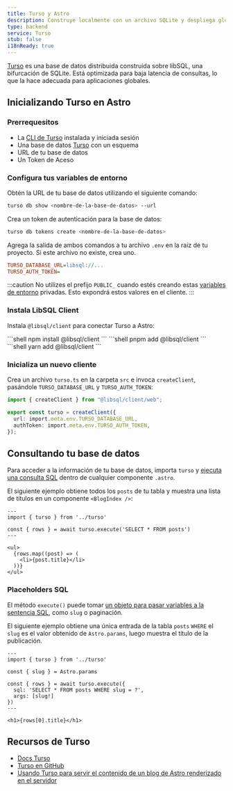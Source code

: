```yaml
---
title: Turso y Astro
description: Construye localmente con un archivo SQLite y despliega globalmente usando Turso.
type: backend
service: Turso
stub: false
i18nReady: true
---
```


[Turso](https://turso.tech) es una base de datos distribuida construida sobre libSQL, una bifurcación de SQLite. Está optimizada para baja latencia de consultas, lo que la hace adecuada para aplicaciones globales.

## Inicializando Turso en Astro

### Prerrequesitos

- La [CLI de Turso](https://docs.turso.tech/reference/turso-cli) instalada y iniciada sesión
- Una base de datos [Turso](https://turso.tech) con un esquema
- URL de tu base de datos
- Un Token de Aceso

### Configura tus variables de entorno

Obtén la URL de tu base de datos utilizando el siguiente comando:

```bash
turso db show <nombre-de-la-base-de-datos> --url
```

Crea un token de autenticación para la base de datos:

```bash
turso db tokens create <nombre-de-la-base-de-datos>
```

Agrega la salida de ambos comandos a tu archivo `.env` en la raíz de tu proyecto. Si este archivo no existe, crea uno.

```ini title=".env"
TURSO_DATABASE_URL=libsql://...
TURSO_AUTH_TOKEN=
```

:::caution
No utilizes el prefijo `PUBLIC_` cuando estés creando estas [variables de entorno](/es/guides/environment-variables/) privadas. Esto expondrá estos valores en el cliente.
:::

### Instala LibSQL Client

Instala `@libsql/client` para conectar Turso a Astro:

<PackageManagerTabs>
  <Fragment slot="npm">
    ```shell
    npm install @libsql/client
    ```
  </Fragment>
  <Fragment slot="pnpm">
    ```shell
    pnpm add @libsql/client
    ```
  </Fragment>
  <Fragment slot="yarn">
    ```shell
    yarn add @libsql/client
    ```
  </Fragment>
</PackageManagerTabs>

### Inicializa un nuevo cliente

Crea un archivo `turso.ts` en la carpeta `src` e invoca `createClient`, pasándole `TURSO_DATABASE_URL` y `TURSO_AUTH_TOKEN`:

```ts title="src/turso.ts"
import { createClient } from "@libsql/client/web";

export const turso = createClient({
  url: import.meta.env.TURSO_DATABASE_URL,
  authToken: import.meta.env.TURSO_AUTH_TOKEN,
});
```

## Consultando tu base de datos

Para acceder a la información de tu base de datos, importa `turso` y [ejecuta una consulta SQL](https://docs.turso.tech/libsql/client-access/javascript-typescript-sdk#execute-a-single-statement) dentro de cualquier componente `.astro`.

El siguiente ejemplo obtiene todos los `posts` de tu tabla y muestra una lista de títulos en un componente `<BlogIndex />`:

```astro title="src/components/BlogIndex.astro"
---
import { turso } from '../turso'

const { rows } = await turso.execute('SELECT * FROM posts')
---

<ul>
  {rows.map((post) => (
    <li>{post.title}</li>
  ))}
</ul>
```

### Placeholders SQL

El método `execute()` puede tomar [un objeto para pasar variables a la sentencia SQL](https://docs.turso.tech/libsql/client-access/javascript-typescript-sdk#positional-placeholders), como `slug` o paginación.

El siguiente ejemplo obtiene una única entrada de la tabla `posts` `WHERE` el `slug` es el valor obtenido de `Astro.params`, luego muestra el título de la publicación. 

```astro title="src/pages/index.astro"
---
import { turso } from '../turso'

const { slug } = Astro.params

const { rows } = await turso.execute({
  sql: 'SELECT * FROM posts WHERE slug = ?',
  args: [slug!]
})
---

<h1>{rows[0].title}</h1>
```

## Recursos de Turso

- [Docs Turso](https://docs.turso.tech)
- [Turso en GitHub](https://github.com/tursodatabase)
- [Usando Turso para servir el contenido de un blog de Astro renderizado en el servidor](https://blog.turso.tech/using-turso-to-serve-a-server-side-rendered-astro-blogs-content-58caa6188bd5)

